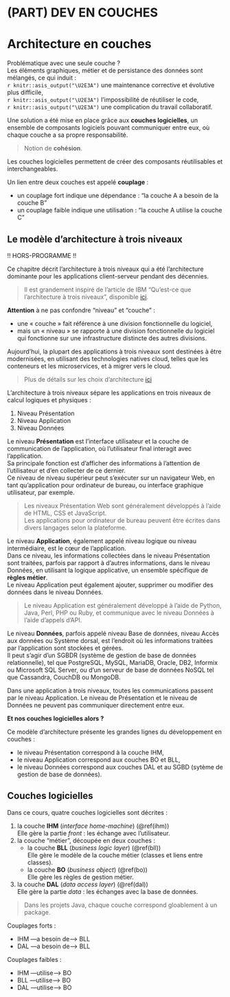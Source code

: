 # (PART) DEV EN COUCHES {-} 

# Architecture en couches

Problématique avec une seule couche ?  
Les éléments graphiques, métier et de persistance des données sont mélangés, ce qui induit :  
  `r knitr::asis_output("\U2E3A")` une maintenance corrective et évolutive plus difficile,  
  `r knitr::asis_output("\U2E3A")` l'impossibilité de réutiliser le code,  
  `r knitr::asis_output("\U2E3A")` une complication du travail collaboratif.

Une solution a été mise en place grâce aux **couches logicielles**, un ensemble de composants logiciels pouvant communiquer entre eux, où chaque couche a sa propre responsabilité.

> Notion de **cohésion**.

Les couches logicielles permettent de créer des composants réutilisables et interchangeables.

Un lien entre deux couches est appelé **couplage** : 

  - un couplage fort indique une dépendance : "la couche A a besoin de la couche B"
  - un couplage faible indique une utilisation : "la couche A utilise la couche C"

## Le modèle d'architecture à trois niveaux

!! HORS-PROGRAMME !!

Ce chapitre décrit l'architecture à trois niveaux qui a été l'architecture dominante pour les applications client-serveur pendant des décennies.  

> Il est grandement inspiré de l'article de IBM "Qu'est-ce que l'architecture à trois niveaux", disponible [ici](https://www.ibm.com/fr-fr/cloud/learn/three-tier-architecture).

**Attention** à ne pas confondre "niveau" et "couche" :  

  - une « couche » fait référence à une division fonctionnelle du logiciel, 
  - mais un « niveau » se rapporte à une division fonctionnelle du logiciel qui fonctionne sur une infrastructure distincte des autres divisions.

Aujourd'hui, la plupart des applications à trois niveaux sont destinées à être modernisées, en utilisant des technologies natives cloud, telles que les conteneurs et les microservices, et à migrer vers le cloud.

> Plus de détails sur les choix d'architecture [ici](https://www.ibm.com/cloud/blog/four-architecture-choices-for-application-development)

L'architecture à trois niveaux sépare les applications en trois niveaux de calcul logiques et physiques :

  1. Niveau Présentation
  2. Niveau Application
  3. Niveau Données

Le niveau **Présentation** est l'interface utilisateur et la couche de communication de l'application, où l'utilisateur final interagit avec l'application.  
Sa principale fonction est d'afficher des informations à l'attention de l'utilisateur et d'en collecter de ce dernier.  
Ce niveau de niveau supérieur peut s'exécuter sur un navigateur Web, en tant qu'application pour ordinateur de bureau, ou interface graphique utilisateur, par exemple.  

> Les niveaux Présentation Web sont généralement développés à l'aide de HTML, CSS et JavaScript.  
Les applications pour ordinateur de bureau peuvent être écrites dans divers langages selon la plateforme.

Le niveau **Application**, également appelé niveau logique ou niveau intermédiaire, est le cœur de l'application.  
Dans ce niveau, les informations collectées dans le niveau Présentation sont traitées, parfois par rapport à d'autres informations, dans le niveau Données, en utilisant la logique applicative, un ensemble spécifique de **règles métier**.  
Le niveau Application peut également ajouter, supprimer ou modifier des données dans le niveau Données.

> Le niveau Application est généralement développé à l'aide de Python, Java, Perl, PHP ou Ruby, et communique avec le niveau Données à l'aide d'appels d'API. 

Le niveau **Données**, parfois appelé niveau Base de données, niveau Accès aux données ou Système dorsal, est l'endroit où les informations traitées par l'application sont stockées et gérées.  
Il peut s'agir d'un SGBDR (système de gestion de base de données relationnelle), tel que PostgreSQL, MySQL, MariaDB, Oracle, DB2, Informix ou Microsoft SQL Server, ou d'un serveur de base de données NoSQL tel que Cassandra, CouchDB ou MongoDB. 

Dans une application à trois niveaux, toutes les communications passent par le niveau Application. Le niveau de Présentation et le niveau de Données ne peuvent pas communiquer directement entre eux.

**Et nos couches logicielles alors ?**

Ce modèle d'architecture présente les grandes lignes du développement en couches : 

  - le niveau Présentation correspond à la couche IHM,
  - le niveau Application correspond aux couches BO et BLL, 
  - le niveau Données correspond aux couches DAL et au SGBD (sytème de gestion de base de données). 
  
## Couches logicielles

Dans ce cours, quatre couches logicielles sont décrites :

  1. la couche **IHM** (*interface home-machine*) (\@ref(ihm))  
  Elle gère la partie *front* : les échange avec l'utilisateur.
  2. la couche "métier", découpée en deux couches : 
      - la couche **BLL** (*business logic layer*)  (\@ref(bll))  
      Elle gère le modèle de la couche métier (classes et liens entre classes).
      - la couche **BO** (*business object*) (\@ref(bo))  
      Elle gère les règles de gestion métier.
  3. la couche **DAL** (*data access layer*) (\@ref(dal))  
  Elle gère la partie *data* : les échanges avec la base de données.

> Dans les projets Java, chaque couche correspond gloablement à un package.

Couplages forts :  

  - IHM ---a besoin de--> BLL  
  - DAL ---a besoin de--> BLL  

Couplages faibles :

  - IHM ---utilise--> BO  
  - BLL ---utilise--> BO  
  - DAL ---utilise--> BO  
  